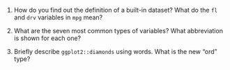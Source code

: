 1. How do you find out the definition of a built-in dataset?
   What do the `fl` and `drv` variables in `mpg` mean?

1. What are the seven most common types of variables? What abbreviation
   is shown for each one?

1. Briefly describe `ggplot2::diamonds` using words. What is the new
   "ord" type?
